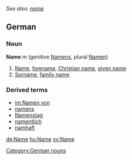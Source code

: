 ''See also: [[name]]''
==German==
===Noun===
'''Name''' ''m'' (genitive [[Name]]ns, plural [[Name]]n)
#[[name|Name]], [[forename]], [[Christian name]], [[given name]]
#[[surname|Surname]], [[family name]]

===Derived terms===
*[[im Namen von]]
*[[namens]]
*[[Namenstag]]
*[[namentlich]]
*[[namhaft]]

[[Category:German nouns]]

[[de:Name]]
[[hu:Name]]
[[sv:Name]]